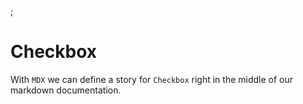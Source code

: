 <Meta title="MDX/Checkbox" component={Checkbox} />;

# Checkbox

With `MDX` we can define a story for `Checkbox` right in the middle of our
markdown documentation.

<Canvas>
  <Story name="all checkboxes">
    <form>
      <GiftListCard
        title="The special day"
        description="A generous list of wishes"
        etiquettes={["Electronics", "Toys", "kids"]}
        key="tunometecabrasaramambiche"
      />
    </form>
  </Story>
</Canvas>
